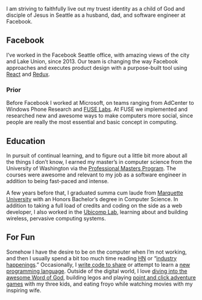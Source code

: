 I am striving to faithfully live out my truest identity as a child of God and disciple of Jesus in Seattle as a husband, dad, and software engineer at Facebook.

## Facebook

I&#8217;ve worked in the Facebook Seattle office, with amazing views of the city and Lake Union, since 2013. Our team is changing the way Facebook approaches and executes product design with a purpose-built tool using [React][1] and [Redux][2].

### Prior

Before Facebook I worked at Microsoft, on teams ranging from AdCenter to Windows Phone Research and [FUSE Labs][3]. At FUSE we implemented and researched new and awesome ways to make computers more social, since people are really the most essential and basic concept in computing.

## Education

In pursuit of continual learning, and to figure out a little bit more about all the things I don&#8217;t know, I earned my master’s in computer science from the University of Washington via the [Professional Masters Program][4]. The courses were awesome and relevant to my job as a software engineer in addition to being fast-paced and intense.

A few years before that, I graduated summa cum laude from [Marquette University][5] with an Honors Bachelor&#8217;s degree in Computer Science. In addition to taking a full load of credits and coding on the side as a web developer, I also worked in the [Ubicomp Lab][6], learning about and building wireless, pervasive computing systems.

## For Fun

Somehow I have the desire to be on the computer when I&#8217;m not working, and then I usually spend a bit too much time reading [HN][7] or &#8220;[industry][8] [happenings][9].&#8221; Occasionally, I [write code to share][10] or attempt to learn a [new programming language][11]. Outside of the digital world, I love [diving into the awesome Word of God][12], building legos and playing [point and click adventure games][13] with my three kids, and eating froyo while watching movies with my inspiring wife.

[1]: http://facebook.github.io/react/index.html
[2]: http://redux.js.org/
[3]: http://fuse.microsoft.com
[4]: http://pmp.cs.washington.edu
[5]: http://mu.edu
[6]: http://www.mscs.mu.edu/~ubicomp/
[7]: http://news.ycombinator.com
[8]: https://react.statuscode.com/
[9]: https://javascriptweekly.com/
[10]: https://github.com/ianobermiller
[11]: https://www.braveclojure.com/
[12]: https://my.bible.com/users/ianobermiller/highlights
[13]: https://www.gog.com/game/day_of_the_tentacle_remastered
